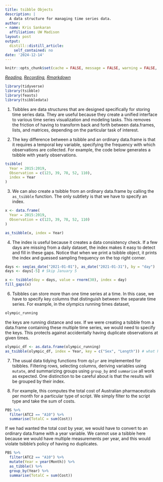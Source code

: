 ```yaml
---
title: tsibble Objects
description: |
  A data structure for managing time series data.
author:
- name: Kris Sankaran
  affiliation: UW Madison
layout: post
output:
  distill::distill_article:
    self_contained: no
date: '2024-12-14'
---
```


```r
knitr::opts_chunk$set(cache = FALSE, message = FALSE, warning = FALSE, echo = TRUE)
```

_[Reading](https://otexts.com/fpp3/graphics.html), [Recording](https://mediaspace.wisc.edu/media/Week%206%20%5B1%5D%20tsibble%20Objects/1_z6o1ddbo), [Rmarkdown](https://github.com/krisrs1128/stat436_notes/blob/main/notes/2024-12-27-week06-02.Rmd)_

```r
library(tidyverse)
library(tsibble)
library(feasts)
library(tsibbledata)
```

1. Tsibbles are data structures that are designed specifically for storing time series data. They are useful because they create a unified interface to various time series visualization and modeling tasks. This removes the friction of having to transform back and forth between data.frames, lists, and matrices, depending on the particular task of interest.

2. The key difference between a tsibble and an ordinary data.frame is that it
requires a temporal key variable, specifying the frequency with which
observations are collected. For example, the code below generates a tsibble with
yearly observations.

```r
tsibble(
  Year = 2015:2019,
  Observation = c(123, 39, 78, 52, 110),
  index = Year
)
```

3. We can also create a tsibble from an ordinary data.frame by calling the
`as_tsibble` function. The only subtlety is that we have to specify an index.

```r
x <- data.frame(
  Year = 2015:2019,
  Observation = c(123, 39, 78, 52, 110)
)

as_tsibble(x, index = Year)
```


4. The index is useful because it creates a data consistency check. If a few
days are missing from a daily dataset, the index makes it easy to detect and
fill in these gaps. Notice that when we print a tsibble object, it prints the
index and guessed sampling frequency on the top right corner.

```r
days <- seq(as_date("2021-01-01"), as_date("2021-01-31"), by = "day")
days <- days[-5] # Skip January 5

x <- tsibble(day = days, value = rnorm(30), index = day)
fill_gaps(x)
```

6. Tsibbles can store more than one time series at a time. In this case, we have
to specify key columns that distinguish between the separate time series. For
example, in the olympics running times dataset,

```r
olympic_running
```
the keys are running distance and sex. If we were creating a tsibble from a
data.frame containing these multiple time series, we would need to specify the
keys. This protects against accidentally having duplicate observations at given
times.

```r
olympic_df <- as.data.frame(olympic_running)
as_tsibble(olympic_df, index = Year, key = c("Sex", "Length")) # what happens if we remove key?
```

7. The usual data tidying functions from `dplyr` are implemented for tsibbles.
Filtering rows, selecting columns, deriving variables using `mutate`, and
summarizing groups using `group_by` and `summarise` all work as expected. One
distinction to be careful about is that the results will be grouped by their
index.

8. For example, this computes the total cost of Australian pharmaceuticals per
month for a particular type of script. We simply filter to the script type and
take the sum of costs.

```r
PBS %>%
  filter(ATC2 == "A10") %>%
  summarise(TotalC = sum(Cost))
```
If we had wanted the total cost by year, we would have to convert to an ordinary
data.frame with a year variable. We cannot use a tsibble here because we would
have multiple measurements per year, and this would violate tsibble's policy of
having no duplicates.

```r
PBS %>%
  filter(ATC2 == "A10") %>%
  mutate(Year = year(Month)) %>%
  as_tibble() %>%
  group_by(Year) %>%
  summarise(TotalC = sum(Cost))
```
